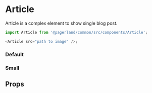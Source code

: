 



<Meta title="Themes|Startup/Components/Article" component={Article} />

# Article

Article is a complex element to show single blog post.

```js
import Article from '@pagerland/common/src/components/Article';

<Article src="path to image" />;
```

### Default

<Preview>
  <Story name="Default">
    <Theme>
      <Article
        src={article}
        srcSet={`${article} 1x, ${articlex2} 2x`}
        date="Yesterday"
        title="Lorem ipsum dolor sit amet, consectetur adipiscing elit"
        text="Nullam sed tellus nec arcu mollis iaculis. Aliquam eget velit a libero suscipit tempor eget at leo. Vestibulum commodo tempor gravida. Donec dictum nunc at lorem euismod, et faucibus ante consectetur. Nullam porttitor eros in ligula posuere dignissim."
      />
    </Theme>
  </Story>
</Preview>

### Small

<Preview>
  <Story name="Small">
    <Theme>
      <Article
        width={400}
        isSmall
        src={article}
        srcSet={`${article} 1x, ${articlex2} 2x`}
        date="Yesterday"
        title="Lorem ipsum dolor sit amet, consectetur adipiscing elit"
      />
    </Theme>
  </Story>
</Preview>

## Props

<Props of={Article} />
